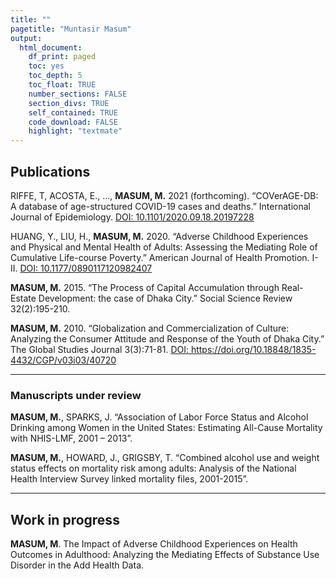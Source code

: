 ```yaml
---
title: ""
pagetitle: "Muntasir Masum"
output:    
  html_document: 
    df_print: paged
    toc: yes
    toc_depth: 5
    toc_float: TRUE
    number_sections: FALSE
    section_divs: TRUE
    self_contained: TRUE
    code_download: FALSE
    highlight: "textmate"
---
```


## **Publications**

RIFFE, T, ACOSTA, E., ..., **MASUM, M.** 2021 (forthcoming). "COVerAGE-DB: A database of age-structured COVID-19 cases and deaths." International Journal of Epidemiology. [DOI: 10.1101/2020.09.18.20197228](https://www.medrxiv.org/content/10.1101/2020.09.18.20197228v2)

HUANG, Y., LIU, H., **MASUM, M.** 2020. "Adverse Childhood Experiences and Physical and Mental Health of Adults: Assessing the Mediating Role of Cumulative Life-course Poverty." American Journal of Health Promotion. I-II. [DOI: 10.1177/0890117120982407](https://journals.sagepub.com/doi/abs/10.1177/0890117120982407)

**MASUM, M.** 2015. "The Process of Capital Accumulation through Real-Estate Development: the case of Dhaka City." Social Science Review 32(2):195-210.

**MASUM, M.** 2010. "Globalization and Commercialization of Culture: Analyzing the Consumer Attitude and Response of the Youth of Dhaka City." The Global Studies Journal 3(3):71-81. [DOI: https://doi.org/10.18848/1835-4432/CGP/v03i03/40720](https://cgscholar.com/bookstore/works/globalization-and-commercialization-of-culture-analyzing-the-consumer-attitude-and-response-of-the-youth-of-dhaka-city)

___________________________________________________________________________________________________________________


### **Manuscripts under review**

**MASUM, M.**, SPARKS, J. "Association of Labor Force Status and Alcohol Drinking among Women in the United States: Estimating All-Cause Mortality with NHIS-LMF, 2001 -- 2013".

**MASUM, M.**, HOWARD, J., GRIGSBY, T. "Combined alcohol use and weight status effects on mortality risk among adults: Analysis of the National Health Interview Survey linked mortality files, 2001-2015".

___________________________________________________________________________________________________________________

## **Work in progress**

**MASUM, M**. The Impact of Adverse Childhood Experiences on Health Outcomes in Adulthood: Analyzing the Mediating Effects of Substance Use Disorder in the Add Health Data.
